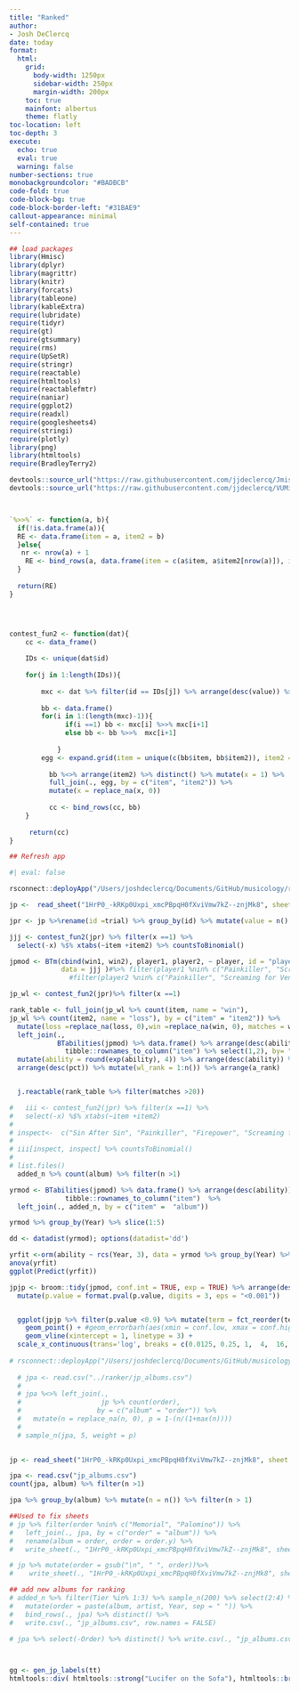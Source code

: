 ```yaml
---
title: "Ranked"
author:
- Josh DeClercq
date: today
format:
  html:
    grid: 
      body-width: 1250px
      sidebar-width: 250px
      margin-width: 200px
    toc: true
    mainfont: albertus
    theme: flatly
toc-location: left
toc-depth: 3
execute:
  echo: true
  eval: true
  warning: false
number-sections: true
monobackgroundcolor: "#BADBCB"
code-fold: true
code-block-bg: true
code-block-border-left: "#31BAE9"
callout-appearance: minimal
self-contained: true
---
```


```r
## load packages
library(Hmisc)
library(dplyr)
library(magrittr)
library(knitr)
library(forcats)
library(tableone)
library(kableExtra)
require(lubridate)
require(tidyr)
require(gt)
require(gtsummary)
require(rms)
require(UpSetR)
require(stringr)
require(reactable)
require(htmltools)
require(reactablefmtr)
require(naniar)
require(ggplot2)
require(readxl)
require(googlesheets4)
require(stringi)
require(plotly)
library(png)
library(htmltools)
require(BradleyTerry2)

devtools::source_url("https://raw.githubusercontent.com/jjdeclercq/Jmisc/main/Jmisc.R")
devtools::source_url("https://raw.githubusercontent.com/jjdeclercq/VUMisC/main/JDmisc.R")



`%>>%` <- function(a, b){
  if(!is.data.frame(a)){
  RE <- data.frame(item = a, item2 = b)
  }else{ 
   nr <- nrow(a) + 1
    RE <- bind_rows(a, data.frame(item = c(a$item, a$item2[nrow(a)]), item2 = rep(b, nr))) %>% distinct()
  }
  
  return(RE)
} 




contest_fun2 <- function(dat){
    cc <- data_frame()  
    
    IDs <- unique(dat$id)
    
    for(j in 1:length(IDs)){
    
        mxc <- dat %>% filter(id == IDs[j]) %>% arrange(desc(value)) %>% pull(album)
        
        bb <- data.frame()
        for(i in 1:(length(mxc)-1)){
              if(i ==1) bb <- mxc[i] %>>% mxc[i+1]
              else bb <- bb %>>%  mxc[i+1]
              
            }
        egg <- expand.grid(item = unique(c(bb$item, bb$item2)), item2 = unique(c(bb$item, bb$item2)))
        
          bb %<>% arrange(item2) %>% distinct() %>% mutate(x = 1) %>% 
          full_join(., egg, by = c("item", "item2")) %>% 
          mutate(x = replace_na(x, 0))
         
          cc <- bind_rows(cc, bb)
    }
    
     return(cc)
}

```

```r
## Refresh app

#| eval: false

rsconnect::deployApp("/Users/joshdeclercq/Documents/GitHub/musicology/ranker")
```



```r
jp <-  read_sheet("1HrP0_-kRKp0Uxpi_xmcPBpqH0fXviVmw7kZ--znjMk8", sheet = "rank_order") 

jpr <- jp %>%rename(id =trial) %>% group_by(id) %>% mutate(value = n():1)

jjj <- contest_fun2(jpr) %>% filter(x ==1) %>% 
  select(-x) %$% xtabs(~item +item2) %>% countsToBinomial()

jpmod <- BTm(cbind(win1, win2), player1, player2, ~ player, id = "player", refcat = "Firepower",
             data = jjj )#%>% filter(player1 %nin% c("Painkiller", "Screaming for Vengeance")) %>% 
               #filter(player2 %nin% c("Painkiller", "Screaming for Vengeance")))

jp_wl <- contest_fun2(jpr)%>% filter(x ==1)

rank_table <- full_join(jp_wl %>% count(item, name = "win"), 
jp_wl %>% count(item2, name = "loss"), by = c("item" = "item2")) %>%
  mutate(loss =replace_na(loss, 0),win =replace_na(win, 0), matches = win +loss, pct = round(win/matches, 4)) %>% 
  left_join(., 
            BTabilities(jpmod) %>% data.frame() %>% arrange(desc(ability)) %>% 
              tibble::rownames_to_column("item") %>% select(1,2), by= "item") %>% 
  mutate(ability = round(exp(ability), 4)) %>% arrange(desc(ability)) %>% mutate(a_rank = 1:n()) %>% 
  arrange(desc(pct)) %>% mutate(wl_rank = 1:n()) %>% arrange(a_rank) 


  j.reactable(rank_table %>% filter(matches >20))

#   iii <- contest_fun2(jpr) %>% filter(x ==1) %>% 
#   select(-x) %$% xtabs(~item +item2)
#   
# inspect<-  c("Sin After Sin", "Painkiller", "Firepower", "Screaming for Vengeance")
# 
# iii[inspect, inspect] %>% countsToBinomial()
# 
# list.files()
  added_n %>% count(album) %>% filter(n >1)
```


```r
yrmod <- BTabilities(jpmod) %>% data.frame() %>% arrange(desc(ability)) %>% 
              tibble::rownames_to_column("item")  %>% 
  left_join(., added_n, by = c("item" =  "album"))

yrmod %>% group_by(Year) %>% slice(1:5)

dd <- datadist(yrmod); options(datadist='dd')

yrfit <-orm(ability ~ rcs(Year, 3), data = yrmod %>% group_by(Year) %>% slice(1:5))
anova(yrfit)
ggplot(Predict(yrfit))
```


```r
jpjp <- broom::tidy(jpmod, conf.int = TRUE, exp = TRUE) %>% arrange(desc(estimate) ) %>% 
  mutate(p.value = format.pval(p.value, digits = 3, eps = "<0.001"))


  ggplot(jpjp %>% filter(p.value <0.9) %>% mutate(term = fct_reorder(term, estimate, max)), aes(x = estimate, y = term)) +
    geom_point() + #geom_errorbarh(aes(xmin = conf.low, xmax = conf.high), height = 0) +
    geom_vline(xintercept = 1, linetype = 3) +
  scale_x_continuous(trans='log', breaks = c(0.0125, 0.25, 1,  4,  16, 64))
  
# rsconnect::deployApp("/Users/joshdeclercq/Documents/GitHub/musicology/ranker")
  
  # jpa <- read.csv("../ranker/jp_albums.csv")
  # 
  # jpa %<>% left_join(., 
  #                    jp %>% count(order),
  #                   by = c("album" = "order")) %>% 
  #   mutate(n = replace_na(n, 0), p = 1-(n/(1+max(n))))
  # 
  # sample_n(jpa, 5, weight = p)
  

```

```r
jp <- read_sheet("1HrP0_-kRKp0Uxpi_xmcPBpqH0fXviVmw7kZ--znjMk8", sheet = "rank_order")#, col_types = "iTTccdc")

jpa <- read.csv("jp_albums.csv")
count(jpa, album) %>% filter(n >1)

jpa %>% group_by(album) %>% mutate(n = n()) %>% filter(n > 1)

##Used to fix sheets
# jp %>% filter(order %nin% c("Memorial", "Palomino")) %>% 
#   left_join(., jpa, by = c("order" = "album")) %>% 
#   rename(album = order, order = order.y) %>% 
#   write_sheet(., "1HrP0_-kRKp0Uxpi_xmcPBpqH0fXviVmw7kZ--znjMk8", sheet = "rank_order")

# jp %>% mutate(order = gsub("\n", " ", order))%>%
#    write_sheet(., "1HrP0_-kRKp0Uxpi_xmcPBpqH0fXviVmw7kZ--znjMk8", sheet = "rank_order")

## add new albums for ranking
# added_n %>% filter(Tier %in% 1:3) %>% sample_n(200) %>% select(2:4) %>%
#   mutate(order = paste(album, artist, Year, sep = " ")) %>% 
#   bind_rows(., jpa) %>% distinct() %>%
#   write.csv(., "jp_albums.csv", row.names = FALSE)

# jpa %>% select(-Order) %>% distinct() %>% write.csv(., "jp_albums.csv", row.names = FALSE)



gg <- gen_jp_labels(tt)
htmltools::div( htmltools::strong("Lucifer on the Sofa"), htmltools::br(), "Spoon", htmltools::br(),paste0("(", "2022", ")"))
```

